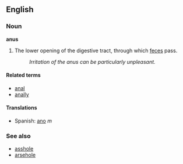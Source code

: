 == English ==

=== Noun ===
'''anus'''

# The lower opening of the digestive tract, through which [[feces]] pass.
#: ''Irritation of the anus can be particularly unpleasant.''

==== Related terms ====
*[[anal]]
*[[anally]]

====Translations====
*Spanish: [[ano]] ''m''

=== See also ===
*[[asshole]]
*[[arsehole]]